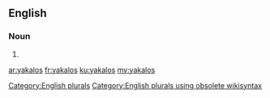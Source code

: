 ==English==

===Noun===
{{head|en}}

# {{plural of|yakalo}}

[[Category:English plurals]][[Category:English plurals using obsolete wikisyntax]]

[[ar:yakalos]]
[[fr:yakalos]]
[[ku:yakalos]]
[[my:yakalos]]